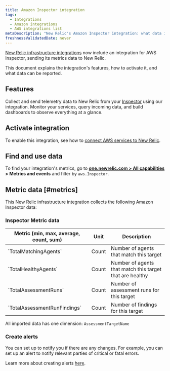 ```yaml
---
title: Amazon Inspector integration
tags:
  - Integrations
  - Amazon integrations
  - AWS integrations list
metaDescription: "New Relic's Amazon Inspector integration: what data it reports and how to enable it."
freshnessValidatedDate: never
---
```


[New Relic infrastructure integrations](/docs/infrastructure/integrations-getting-started/getting-started/introduction-infrastructure-integrations) now include an integration for AWS Inspector, sending its metrics data to New Relic.

This document explains the integration's features, how to activate it, and what data can be reported.

## Features

Collect and send telemetry data to New Relic from your [Inspector](https://aws.amazon.com/inspector/) using our integration. Monitor your services, query incoming data, and build dashboards to observe everything at a glance.

## Activate integration

To enable this integration, see how to [connect AWS services to New Relic](/docs/infrastructure/amazon-integrations/connect/aws-metric-stream-setup/).

## Find and use data

To find your integration's metrics, go to <DoNotTranslate>**[one.newrelic.com > All capabilities](https://one.newrelic.com/all-capabilities) > Metrics and events**</DoNotTranslate> and filter by `aws.Inspector`.

## Metric data [#metrics]

This New Relic infrastructure integration collects the following Amazon Inspector data:

### Inspector Metric data

<table>
  <thead>
    <tr>
      <th style={{ width: "200px" }}>
      Metric (min, max, average, count, sum)  
      </th>
      <th>
      Unit  
      </th>
      <th>
      Description
      </th>
    </tr>
  </thead>
    <tbody>
    <tr>
      <td>
      `TotalMatchingAgents`
      </td>
      <td>
      Count
      </td>
      <td>
      Number of agents that match this target
      </td>
    </tr>
    <tr>
      <td>
      `TotalHealthyAgents`
      </td>
      <td>
      Count
      </td>
      <td>
      Number of agents that match this target that are healthy
      </td>
    </tr>
    <tr>
      <td>
      `TotalAssessmentRuns`
      </td>
      <td>
      Count
      </td>
      <td>
      Number of assessment runs for this target
      </td>
    </tr>
    <tr>
      <td>
      `TotalAssessmentRunFindings`
      </td>
      <td>
      Count
      </td>
      <td>
      Number of findings for this target
      </td>
    </tr>
    </tbody>
</table>

All imported data has one dimension: `AssessmentTargetName`

### Create alerts

You can set up <InlinePopover type="alerts" /> to notify you if there are any changes. For example, you can set up an alert to notify relevant parties of critical or fatal errors.

Learn more about creating alerts [here](/docs/alerts-applied-intelligence/new-relic-alerts/learn-alerts/introduction-alerts/).